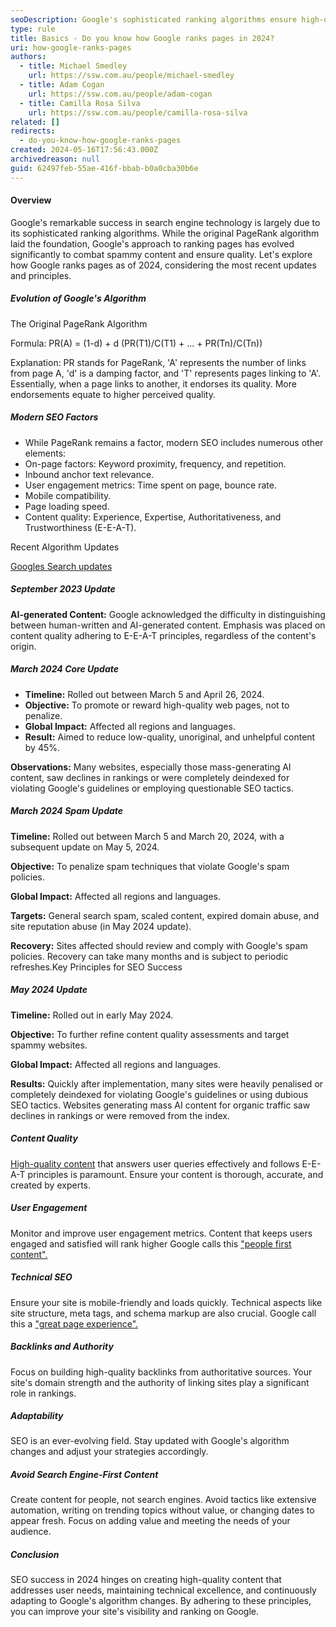 ```yaml
---
seoDescription: Google's sophisticated ranking algorithms ensure high-quality results by considering factors like on-page content, user engagement, and technical aspects.
type: rule
title: Basics - Do you know how Google ranks pages in 2024?
uri: how-google-ranks-pages
authors:
  - title: Michael Smedley
    url: https://ssw.com.au/people/michael-smedley
  - title: Adam Cogan
    url: https://ssw.com.au/people/adam-cogan
  - title: Camilla Rosa Silva
    url: https://ssw.com.au/people/camilla-rosa-silva
related: []
redirects:
  - do-you-know-how-google-ranks-pages
created: 2024-05-16T17:56:43.000Z
archivedreason: null
guid: 62497feb-55ae-416f-bbab-b0a0cba30b6e
---
```


#### Overview

Google's remarkable success in search engine technology is largely due to its sophisticated ranking algorithms. While the original PageRank algorithm laid the foundation, Google's approach to ranking pages has evolved significantly to combat spammy content and ensure quality. Let's explore how Google ranks pages as of 2024, considering the most recent updates and principles.

##### Evolution of Google's Algorithm

The Original PageRank Algorithm

Formula: PR(A) = (1-d) + d (PR(T1)/C(T1) + ... + PR(Tn)/C(Tn))

Explanation: PR stands for PageRank, 'A' represents the number of links from page A, 'd' is a damping factor, and 'T' represents pages linking to 'A'. Essentially, when a page links to another, it endorses its quality. More endorsements equate to higher perceived quality.

##### Modern SEO Factors

* While PageRank remains a factor, modern SEO includes numerous other elements:
* On-page factors: Keyword proximity, frequency, and repetition.
* Inbound anchor text relevance.
* User engagement metrics: Time spent on page, bounce rate.
* Mobile compatibility.
* Page loading speed.
* Content quality: Experience, Expertise, Authoritativeness, and Trustworthiness (E-E-A-T).

Recent Algorithm Updates

[Googles Search updates](https://developers.google.com/search/docs/fundamentals/creating-helpful-content#content-and-quality-questions)

##### September 2023 Update

**AI-generated Content:** Google acknowledged the difficulty in distinguishing between human-written and AI-generated content. Emphasis was placed on content quality adhering to E-E-A-T principles, regardless of the content's origin.

##### March 2024 Core Update

* **Timeline:** Rolled out between March 5 and April 26, 2024.
* **Objective:** To promote or reward high-quality web pages, not to penalize.
* **Global Impact:** Affected all regions and languages.
* **Result:** Aimed to reduce low-quality, unoriginal, and unhelpful content by 45%.

**Observations:** Many websites, especially those mass-generating AI content, saw declines in rankings or were completely deindexed for violating Google's guidelines or employing questionable SEO tactics.

##### March 2024 Spam Update

**Timeline:** Rolled out between March 5 and March 20, 2024, with a subsequent update on May 5, 2024.

**Objective:** To penalize spam techniques that violate Google's spam policies.

**Global Impact:** Affected all regions and languages.

**Targets:** General search spam, scaled content, expired domain abuse, and site reputation abuse (in May 2024 update).

**Recovery:** Sites affected should review and comply with Google's spam policies. Recovery can take many months and is subject to periodic refreshes.Key Principles for SEO Success

##### May 2024 Update

**Timeline:** Rolled out in early May 2024.

**Objective:** To further refine content quality assessments and target spammy websites.

**Global Impact:** Affected all regions and languages.

**Results:** Quickly after implementation, many sites were heavily penalised or completely deindexed for violating Google's guidelines or using dubious SEO tactics. Websites generating mass AI content for organic traffic saw declines in rankings or were removed from the index.

##### Content Quality

[High-quality content](https://developers.google.com/search/docs/fundamentals/creating-helpful-content#content-and-quality-questions) that answers user queries effectively and follows E-E-A-T principles is paramount. Ensure your content is thorough, accurate, and created by experts.

##### User Engagement

Monitor and improve user engagement metrics. Content that keeps users engaged and satisfied will rank higher Google calls this ["people first content".](https://developers.google.com/search/docs/fundamentals/creating-helpful-content#expertise-questions)

##### Technical SEO

Ensure your site is mobile-friendly and loads quickly. Technical aspects like site structure, meta tags, and schema markup are also crucial. Google call this a ["great page experience".](https://developers.google.com/search/docs/fundamentals/creating-helpful-content#page-experience)

##### Backlinks and Authority

Focus on building high-quality backlinks from authoritative sources. Your site's domain strength and the authority of linking sites play a significant role in rankings.

##### Adaptability

SEO is an ever-evolving field. Stay updated with Google's algorithm changes and adjust your strategies accordingly.

##### Avoid Search Engine-First Content

Create content for people, not search engines. Avoid tactics like extensive automation, writing on trending topics without value, or changing dates to appear fresh. Focus on adding value and meeting the needs of your audience.

##### Conclusion

SEO success in 2024 hinges on creating high-quality content that addresses user needs, maintaining technical excellence, and continuously adapting to Google's algorithm changes. By adhering to these principles, you can improve your site's visibility and ranking on Google.